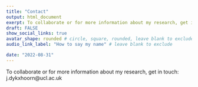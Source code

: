 ```yaml
---
title: "Contact"
output: html_document
exerpt: To collaborate or for more information about my research, get in touch. Email j.dykxhoorn@ucl.ac.uk
draft: FALSE
show_social_links: true
avatar_shape: rounded # circle, square, rounded, leave blank to exclude
audio_link_label: "How to say my name" # leave blank to exclude

date: "2022-08-31"
---
```

To collaborate or for more information about my research, get in touch: j.dykxhoorn@ucl.ac.uk


